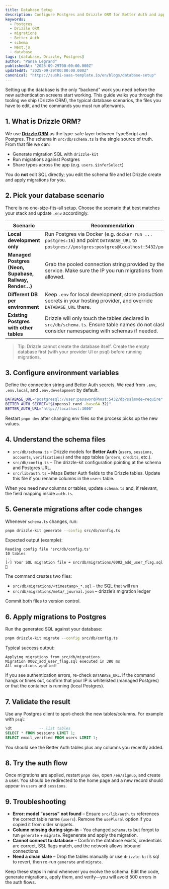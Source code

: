 ```yaml
---
title: Database Setup
description: Configure Postgres and Drizzle ORM for Better Auth and app tables.
keywords:
  - Postgres
  - Drizzle ORM
  - migrations
  - Better Auth
  - schema
  - Next.js
  - database
tags: [database, Drizzle, Postgres]
author: "Pansa Legrand"
publishedAt: "2025-09-29T00:00:00.000Z"
updatedAt: "2025-09-29T00:00:00.000Z"
canonical: "https://sushi-saas-template.io/en/blogs/database-setup"
---
```


Setting up the database is the only “backend” work you need before the new
authentication screens start working. This guide walks you through the tooling
we ship (Drizzle ORM), the typical database scenarios, the files you have to
edit, and the commands you must run afterwards.

## 1. What is Drizzle ORM?

We use **[Drizzle ORM](https://orm.drizzle.team/)** as the type-safe layer
between TypeScript and Postgres. The schema in `src/db/schema.ts` is the single
source of truth. From that file we can:

- Generate migration SQL with `drizzle-kit`
- Run migrations against Postgres
- Share types across the app (e.g. `users.$inferSelect`)

You do **not** edit SQL directly; you edit the schema file and let Drizzle create
and apply migrations for you.

## 2. Pick your database scenario

There is no one-size-fits-all setup. Choose the scenario that best matches your
stack and update `.env` accordingly.

| Scenario | Recommendation |
| --- | --- |
| **Local development only** | Run Postgres via Docker (e.g. `docker run ... postgres:16`) and point `DATABASE_URL` to `postgres://postgres:postgres@localhost:5432/postgres`. |
| **Managed Postgres (Neon, Supabase, Railway, Render…)** | Grab the pooled connection string provided by the service. Make sure the IP you run migrations from is allowed. |
| **Different DB per environment** | Keep `.env` for local development, store production secrets in your hosting provider, and override `DATABASE_URL` there. |
| **Existing Postgres with other tables** | Drizzle will only touch the tables declared in `src/db/schema.ts`. Ensure table names do not clash and consider namespacing with schemas if needed. |

> Tip: Drizzle cannot create the database itself. Create the empty database
> first (with your provider UI or psql) before running migrations.

## 3. Configure environment variables

Define the connection string and Better Auth secrets. We read from `.env`,
`.env.local`, and `.env.development` by default.

```bash  title=".env"
DATABASE_URL="postgresql://user:password@host:5432/db?sslmode=require"
BETTER_AUTH_SECRET="$(openssl rand -base64 32)"
BETTER_AUTH_URL="http://localhost:3000"
```

Restart `pnpm dev` after changing env files so the process picks up the new
values.

## 4. Understand the schema files

- `src/db/schema.ts` – Drizzle models for **Better Auth** (`users`, `sessions`,
  `accounts`, `verifications`) and the app tables (`orders`, `credits`, etc.).
- `src/db/config.ts` – The drizzle-kit configuration pointing at the schema and
  Postgres URL.
- `src/lib/auth.ts` – Maps Better Auth fields to the Drizzle tables. Update this
  file if you rename columns in the `users` table.

When you need new columns or tables, update `schema.ts` and, if relevant, the
field mapping inside `auth.ts`.

## 5. Generate migrations after code changes

Whenever `schema.ts` changes, run:

```bash
pnpm drizzle-kit generate --config src/db/config.ts
```

Expected output (example):

```
Reading config file 'src/db/config.ts'
10 tables
...
[✓] Your SQL migration file ➜ src/db/migrations/0002_add_user_flag.sql 🚀
```

The command creates two files:

- `src/db/migrations/<timestamp>_*.sql` – the SQL that will run
- `src/db/migrations/meta/_journal.json` – drizzle’s migration ledger

Commit both files to version control.

## 6. Apply migrations to Postgres

Run the generated SQL against your database:

```bash
pnpm drizzle-kit migrate --config src/db/config.ts
```

Typical success output:

```
Applying migrations from src/db/migrations
Migration 0002_add_user_flag.sql executed in 380 ms
All migrations applied!
```

If you see authentication errors, re-check `DATABASE_URL`. If the command hangs
or times out, confirm that your IP is whitelisted (managed Postgres) or that the
container is running (local Postgres).

## 7. Validate the result

Use any Postgres client to spot-check the new tables/columns. For example with
`psql`:

```sql
\dt            -- list tables
SELECT * FROM sessions LIMIT 1;
SELECT email_verified FROM users LIMIT 1;
```

You should see the Better Auth tables plus any columns you recently added.

## 8. Try the auth flow

Once migrations are applied, restart `pnpm dev`, open `/en/signup`, and create a
user. You should be redirected to the home page and a new record should appear
in `users` and `sessions`.

## 9. Troubleshooting

- **Error: model "userss" not found** – Ensure `src/lib/auth.ts` references the
  correct table name (`users`). Remove the `usePlural` option if you copied it
  from older snippets.
- **Column missing during sign-in** – You changed `schema.ts` but forgot to run
  `generate` + `migrate`. Regenerate and apply the migration.
- **Cannot connect to database** – Confirm the database exists, credentials are
  correct, SSL flags match, and the network allows inbound connections.
- **Need a clean slate** – Drop the tables manually or use `drizzle-kit`’s sql
  to revert, then re-run `generate` and `migrate`.

Keep these steps in mind whenever you evolve the schema. Edit the code, generate
migrations, apply them, and verify—you will avoid 500 errors in the auth flows.
